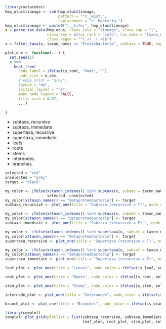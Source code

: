 



```r
library(metacoder)
hmp_otus$lineage <- sub(hmp_otus$lineage, 
                        pattern = "^r__Root;",
                        replacement = "r__Bacteria;")
hmp_otus$lineage <- paste0("r__Life;", hmp_otus$lineage)
x = parse_tax_data(hmp_otus, class_cols = "lineage", class_sep = ";",
                   class_key = c(tax_rank = "info", tax_name = "taxon_name"),
                   class_regex = "^(.+)__(.+)$")
x = filter_taxa(x, taxon_names == "Proteobacteria", subtaxa = TRUE, supertaxa = TRUE, reassign_obs = F)
```


```r
plot_one <- function(...) {
  set.seed(2)
  x %>%
    heat_tree(
      node_label = ifelse(is_root, "Root", ""),
      node_size = n_obs,
      # edge_color = "grey",
      layout = "da",
      initial_layout = "re",
      make_node_legend = FALSE,
      title_size = 0.07,
      ...)
  
}
```


* subtaxa, recursive
* subtaxa, immediate
* supertaxa, recusrive
* supertaxa, immediate
* leafs
* roots
* stems
* internodes
* branches

```r
selected = "red"
unselected = "grey"
target = "black"

my_color <- ifelse(x$taxon_indexes() %in% subtaxa(x, subset = taxon_names == "Betaproteobacteria", simplify = T),
                   selected, unselected)
my_color[x$taxon_names() == "Betaproteobacteria"] <- target
subtaxa_recursive <- plot_one(title = "Subtaxa (recursive = T)", node_color = my_color)

my_color <- ifelse(x$taxon_indexes() %in% subtaxa(x, subset = taxon_names == "Betaproteobacteria", simplify = T, recursive = FALSE), selected, unselected)
my_color[x$taxon_names() == "Betaproteobacteria"] <- target
subtaxa_immediate <- plot_one(title = "Subtaxa (recursive = F) ", node_color = my_color)

my_color <- ifelse(x$taxon_indexes() %in% supertaxa(x, subset = taxon_names == "Betaproteobacteria", simplify = T), selected, unselected)
my_color[x$taxon_names() == "Betaproteobacteria"] <- target
supertaxa_recursive <- plot_one(title = "Supertaxa (recursive = T)", node_color = my_color)

my_color <- ifelse(x$taxon_indexes() %in% supertaxa(x, subset = taxon_names == "Betaproteobacteria", simplify = T, recursive = FALSE), selected, unselected)
my_color[x$taxon_names() == "Betaproteobacteria"] <- target
supertaxa_immediate <- plot_one(title = "Supertaxa (recursive = F)", node_color = my_color)

leaf_plot <- plot_one(title = "Leaves", node_color = ifelse(is_leaf, selected, unselected))

root_plot <- plot_one(title = "Roots", node_color = ifelse(is_root, selected, unselected))

stem_plot <- plot_one(title = "Stems", node_color = ifelse(is_stem, selected, unselected))

internode_plot <- plot_one(title = "Internodes", node_color = ifelse(is_internode, selected, unselected))

branch_plot <- plot_one(title = "Branches", node_color = ifelse(is_branch, selected, unselected))
```


```r
library(cowplot)
cowplot::plot_grid(plotlist = list(subtaxa_recursive, subtaxa_immediate, supertaxa_recursive, supertaxa_immediate,
                                   leaf_plot, root_plot, stem_plot, internode_plot, branch_plot))
```



